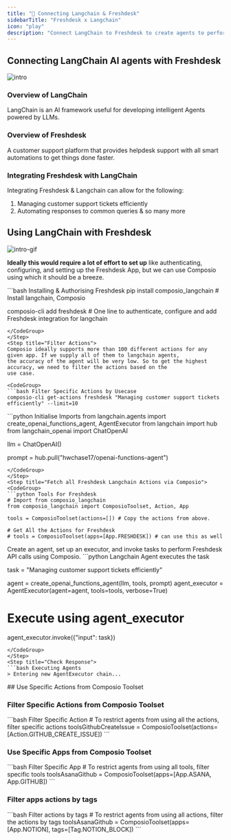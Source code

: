 ```yaml
---
title: "🚀 Connecting Langchain & Freshdesk"
sidebarTitle: "Freshdesk x Langchain"
icon: "play"
description: "Connect LangChain to Freshdesk to create agents to perform tasks using natural language"
---
```


## Connecting LangChain AI agents with Freshdesk
![intro](/media/intro.jpg)

### Overview of LangChain

LangChain is an AI framework useful for developing intelligent Agents powered by LLMs.

### Overview of Freshdesk

A customer support platform that provides helpdesk support with all smart automations to get things done faster.

### Integrating Freshdesk with LangChain

Integrating Freshdesk & Langchain can allow for the following:

1. Managing customer support tickets efficiently
2. Automating responses to common queries
& so many more

## Using LangChain with Freshdesk
![intro-gif](/media/intro.gif)
<Steps>
<Step title="Setting Up the Environment">

**Ideally this would require a lot of effort to set up** like authenticating, configuring, and setting up the Freshdesk App, but we can use Composio using which it should be a breeze.

<CodeGroup>
```bash Installing & Authorising Freshdesk
pip install composio_langchain # Install langchain, Composio 

composio-cli add freshdesk # One line to authenticate, configure and add Freshdesk integration for langchain
```
</CodeGroup>
</Step>
<Step title="Filter Actions">
Composio ideally supports more than 100 different actions for any given app. If we supply all of them to langchain agents, 
the accuracy of the agent will be very low. So to get the highest accuracy, we need to filter the actions based on the 
use case.

<CodeGroup>
```bash Filter Specific Actions by Usecase
composio-cli get-actions freshdesk "Managing customer support tickets efficiently" --limit=10
```
</CodeGroup>

</Step>
<Step title="Import Base Packages">

<CodeGroup>
```python Initialise Imports
from langchain.agents import create_openai_functions_agent, AgentExecutor
from langchain import hub
from langchain_openai import ChatOpenAI


llm = ChatOpenAI()

prompt = hub.pull("hwchase17/openai-functions-agent")
```
</CodeGroup>
</Step>
<Step title="Fetch all Freshdesk Langchain Actions via Composio">
<CodeGroup>
```python Tools For Freshdesk
# Import from composio_langchain
from composio_langchain import ComposioToolset, Action, App

tools = ComposioToolset(actions=[]) # Copy the actions from above. 

# Get All the Actions for Freshdesk
# tools = ComposioToolset(apps=[App.FRESHDESK]) # can use this as well
```
</CodeGroup>
</Step>
<Step title="Execute the Agent">
Create an agent, set up an executor, and invoke tasks to perform Freshdesk API calls using Composio. 
<CodeGroup>
```python Langchain Agent executes the task

task = "Managing customer support tickets efficiently"

agent = create_openai_functions_agent(llm, tools, prompt)
agent_executor = AgentExecutor(agent=agent, tools=tools, verbose=True)

# Execute using agent_executor
agent_executor.invoke({"input": task})
```
</CodeGroup>
</Step>
<Step title="Check Response">
```bash Executing Agents
> Entering new AgentExecutor chain...
```
</Step>
</Steps>
## Use Specific Actions from Composio Toolset

### Filter Specific Actions from Composio Toolset

<CodeGroup>
```bash Filter Specific Action
# To restrict agents from using all the actions, filter specific actions
toolsGithubCreateIssue = ComposioToolset(actions=[Action.GITHUB_CREATE_ISSUE])
```
</CodeGroup>

### Use Specific Apps from Composio Toolset
<CodeGroup>
```bash Filter Specific App
# To restrict agents from using all tools, filter specific tools
toolsAsanaGithub = ComposioToolset(apps=[App.ASANA, App.GITHUB])
```
</CodeGroup>

### Filter apps actions by tags 
<CodeGroup>
```bash Filter actions by tags
# To restrict agents from using all actions, filter the actions by tags
toolsAsanaGithub = ComposioToolset(apps=[App.NOTION], tags=[Tag.NOTION_BLOCK])
```
</CodeGroup>

